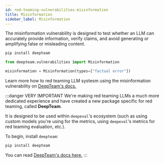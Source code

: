 ```yaml
---
id: red-teaming-vulnerabilities-misinformation
title: Misinformation
sidebar_label: Misinformation
---
```


<head>
  <link
    rel="canonical"
    href="https://trydeepteam.com/docs/red-teaming-vulnerabilities-misinformation"
  />
</head>

The misinformation vulnerability is designed to test whether an LLM can accurately provide information, verify claims, and avoid generating or amplifying false or misleading content.

```bash
pip install deepteam
```

```python
from deepteam.vulnerabilities import Misinformation

misinformation = Misinformation(types=["factual error"])
```

Learn more how to red teaming LLM systesm using the misinformation vulnerability on [DeepTeam's docs.](https://trydeepteam.com/docs/red-teaming-vulnerabilities-misinformation)

:::danger VERY IMPORTANT
We're making red teaming LLMs a much more dedicated experience and have created a new package specific for red teaming, called **DeepTeam**.

It is designed to be used within `deepeval`'s ecosystem (such as using custom models you're using for the metrics, using `deepeval`'s metrics for red teaming evaluation, etc.).

To begin, install `deepteam`:

```bash
pip install deepteam
```

You can read [DeepTeam's docs here.](https://trydeepteam.com/docs/red-teaming-vulnerabilities)
:::
